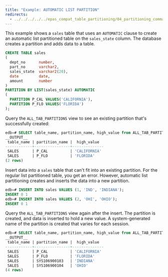 ```yaml
---
title: "Example: AUTOMATIC LIST PARTITION"
redirects:
  - ../../../../../epas_compat_table_partitioning/04_partitioning_commands_compatible_with_oracle_databases/01_create_table_partition_by/02_example_automatic_list_partition #generated for docs/epas/reorg-role-use-case-mode
---
```


<div id="example_automatic_list_partition" class="registered_link"></div>

This example shows a `sales` table that uses an `AUTOMATIC` clause to create an automatic list partitioned table on the `sales_state` column. The database creates a partition and adds data to a table.

```sql
CREATE TABLE sales
(
  dept_no      number,
  part_no      varchar2,
  sales_state  varchar2(20),
  date         date,
  amount       number
)
PARTITION BY LIST(sales_state) AUTOMATIC
(
  PARTITION P_CAL VALUES('CALIFORNIA'),
  PARTITION P_FLO VALUES('FLORIDA')
);
```

Query the `ALL_TAB_PARTITIONS` view to see an existing partition that's successfully created:

```sql
edb=# SELECT table_name, partition_name, high_value from ALL_TAB_PARTITIONS;
__OUTPUT__
 table_name | partition_name |  high_value
------------+----------------+--------------
 SALES      | P_CAL          | 'CALIFORNIA'
 SALES      | P_FLO          | 'FLORIDA'
(2 rows)
```

Insert data into a `sales` table that can't fit into an existing partition. For the regular list partitioned table, you get an error. However, automatic list partitioning creates and inserts the data into a new partition.

```sql
edb=# INSERT INTO sales VALUES (1, 'IND', 'INDIANA');
INSERT 0 1
edb=# INSERT INTO sales VALUES (2, 'OHI', 'OHIO');
INSERT 0 1
```

Query the `ALL_TAB_PARTITIONS` view again after the insert. The partition is created, and data is inserted to hold a new value. A system-generated name of the partition is created that varies for each session.

```sql
edb=# SELECT table_name, partition_name, high_value from ALL_TAB_PARTITIONS;
__OUTPUT__
 table_name | partition_name |  high_value
------------+----------------+--------------
 SALES      | P_CAL          | 'CALIFORNIA'
 SALES      | P_FLO          | 'FLORIDA'
 SALES      | SYS106900103   | 'INDIANA'
 SALES      | SYS106900104   | 'OHIO'
(4 rows)
```
